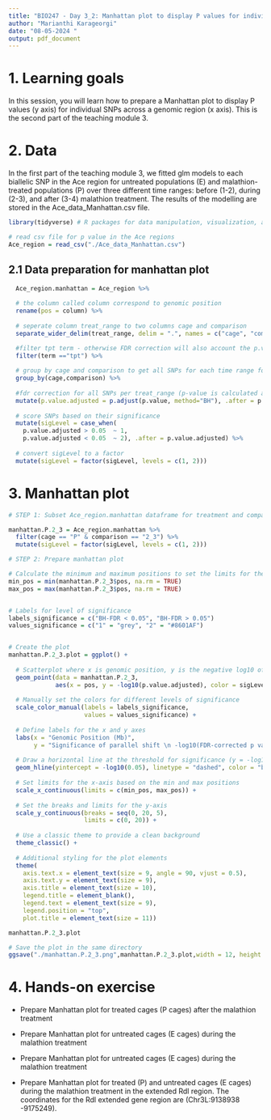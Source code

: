 ```yaml
---
title: "BIO247 - Day 3_2: Manhattan plot to display P values for individual SNPs across a genomic region"
author: "Marianthi Karageorgi"
date: "08-05-2024 "
output: pdf_document
---
```


# 1. Learning goals

In this session, you will learn how to prepare a Manhattan plot to display P values (y axis) for individual SNPs across a genomic region (x axis). This is the second part of the teaching module 3.

# 2. Data

In the first part of the teaching module 3, we fitted glm models to each biallelic SNP in the Ace region for untreated populations (E) and malathion-treated populations (P) over three different time ranges: before (1-2), during (2-3), and after (3-4) malathion treatment. The results of the modelling are stored in the Ace_data_Manhattan.csv file.

```r
library(tidyverse) # R packages for data manipulation, visualization, and analysis
```

```r
# read csv file for p value in the Ace regions
Ace_region = read_csv("./Ace_data_Manhattan.csv") 
```

## 2.1 Data preparation for manhattan plot

```r
  Ace_region.manhattan = Ace_region %>% 
  
  # the column called column correspond to genomic position
  rename(pos = column) %>%
  
  # seperate column treat_range to two columns cage and comparison
  separate_wider_delim(treat_range, delim = ".", names = c("cage", "comparison")) %>%

  #filter tpt term - otherwise FDR correction will also account the p.values from the intercept
  filter(term =="tpt") %>% 
  
  # group by cage and comparison to get all SNPs for each time range for E or P cages
  group_by(cage,comparison) %>% 
  
  #fdr correction for all SNPs per treat_range (p-value is calculated as: p-value * rank/number of tests)
  mutate(p.value.adjusted = p.adjust(p.value, method="BH"), .after = p.value) %>%
  
  # score SNPs based on their significance
  mutate(sigLevel = case_when(
    p.value.adjusted > 0.05  ~ 1,  
    p.value.adjusted < 0.05  ~ 2), .after = p.value.adjusted) %>%
  
  # convert sigLevel to a factor
  mutate(sigLevel = factor(sigLevel, levels = c(1, 2))) 
```

# 3. Manhattan plot

```r
# STEP 1: Subset Ace_region.manhattan dataframe for treatment and comparison of interest

manhattan.P.2_3 = Ace_region.manhattan %>%
  filter(cage == "P" & comparison == "2_3") %>%
  mutate(sigLevel = factor(sigLevel, levels = c(1, 2)))

# STEP 2: Prepare manhattan plot

# Calculate the minimum and maximum positions to set the limits for the x-axis
min_pos = min(manhattan.P.2_3$pos, na.rm = TRUE)  
max_pos = max(manhattan.P.2_3$pos, na.rm = TRUE)


# Labels for level of significance
labels_significance = c("BH-FDR < 0.05", "BH-FDR > 0.05")
values_significance = c("1" = "grey", "2" = "#8601AF")


# Create the plot
manhattan.P.2_3.plot = ggplot() +
  
  # Scatterplot where x is genomic position, y is the negative log10 of the adjusted p-value, and color represents significance level
  geom_point(data = manhattan.P.2_3, 
             aes(x = pos, y = -log10(p.value.adjusted), color = sigLevel), size = 0.1) +
  
  # Manually set the colors for different levels of significance
  scale_color_manual(labels = labels_significance,
                     values = values_significance) +
  
  # Define labels for the x and y axes
  labs(x = "Genomic Position (Mb)", 
       y = "Significance of parallel shift \n -log10(FDR-corrected p value)") +
  
  # Draw a horizontal line at the threshold for significance (y = -log10(0.05))
  geom_hline(yintercept = -log10(0.05), linetype = "dashed", color = "black") +
  
  # Set limits for the x-axis based on the min and max positions
  scale_x_continuous(limits = c(min_pos, max_pos)) +
  
  # Set the breaks and limits for the y-axis
  scale_y_continuous(breaks = seq(0, 20, 5),
                     limits = c(0, 20)) +
  
  # Use a classic theme to provide a clean background
  theme_classic() +
  
  # Additional styling for the plot elements
  theme(
    axis.text.x = element_text(size = 9, angle = 90, vjust = 0.5),
    axis.text.y = element_text(size = 9),
    axis.title = element_text(size = 10),
    legend.title = element_blank(),
    legend.text = element_text(size = 9),
    legend.position = "top",
    plot.title = element_text(size = 11))

manhattan.P.2_3.plot

# Save the plot in the same directory 
ggsave("./manhattan.P.2_3.png",manhattan.P.2_3.plot,width = 12, height = 4)
```

# 4. Hands-on exercise

-   Prepare Manhattan plot for treated cages (P cages) after the malathion treatment

-   Prepare Manhattan plot for untreated cages (E cages) during the malathion treatment

-   Prepare Manhattan plot for untreated cages (E cages) during the malathion treatment

-   Prepare Manhattan plot for treated (P) and untreated cages (E cages) during the malathion treatment in the extended Rdl region. The coordinates for the Rdl extended gene region are (Chr3L:9138938 -9175249).
